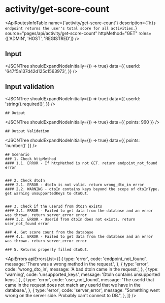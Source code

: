 

<Meta title="ApplicationModel/ApiRoutes/activity/get-score-count" />

# activity/get-score-count

<ApiRoutesInfoTable
  name={'activity/get-score-count'}
  description={`This endpoint returns the user's total score for all activities.`}
  source="pages/api/activity/get-score-count"
  httpMethod="GET"
  roles={['ADMIN', 'HOST', 'REGISTRED']}
/>

## Input

<JSONTree
  shouldExpandNodeInitially={() => true}
  data={{
    userId: '647f5a137d42d125c1563973',
  }}
/>

## Input validation

<JSONTree
  shouldExpandNodeInitially={() => true}
  data={{
    userId: 'string().required()',
  }}
/>

    ## Output

<JSONTree shouldExpandNodeInitially={() => true} data={{ points: 960 }} />

    ## Output Validation

<JSONTree
  shouldExpandNodeInitially={() => true}
  data={{ points: 'number()' }}
/>

    ## Scenario
    ### 1. Check httpMethod
    #### 1.1. ERROR - If httpMethod is not GET. return endpoint_not_found error


    ### 2. Check dtoIn
    #### 2.1. ERROR - dtoIn is not valid. return wrong_dto_in error
    #### 2.2. WARNING - dtoIn contains keys beyond the scope of dtoInType. get warning unsupportedKeys to dtoOut.


    ### 3. Check if the userId from dtoIn exists
    #### 3.1. ERROR - Failed to get data from the database and an error was thrown. return server_error error
    #### 3.2. ERROR - UserId from dtoIn does not exists. return user_not_found error

    ### 4. Get score count from the database
    #### 4.1. ERROR - Failed to get data from the database and an error was thrown. return server_error error

    ### 5. Returns properly filled dtoOut.

<ApiErrors
  apiErrorsList={[
    {
      type: 'error',
      code: 'endpoint_not_found',
      message: 'There was a wrong method in the request.',
    },
    {
      type: 'error',
      code: 'wrong_dto_in',
      message: 'A bad dtoIn came in the request.',
    },
    {
      type: 'warning',
      code: 'unsupported_keys',
      message: 'DtoIn contains unsupported keys.',
    },
    {
      type: 'error',
      code: 'user_not_found',
      message:
        'The userId that came in the request does not match any userId that we have in the database.',
    },
    {
      type: 'error',
      code: 'server_error',
      message:
        "Something went wrong on the server side. Probably can't connect to DB.",
    },
  ]}
/>
